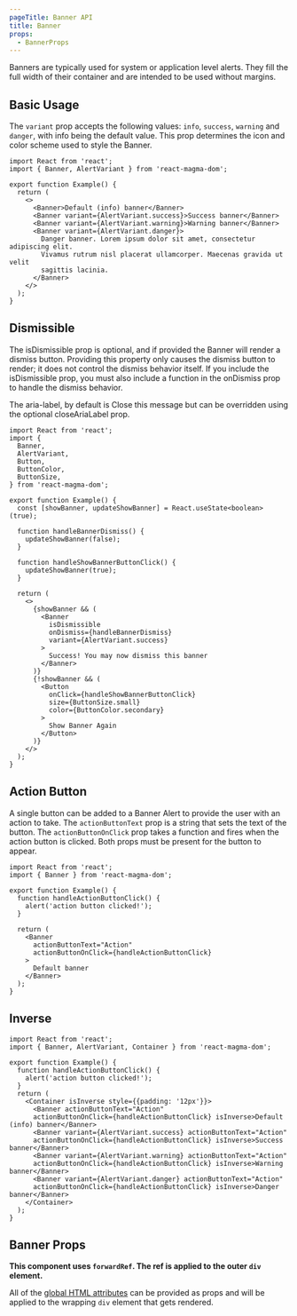 ```yaml
---
pageTitle: Banner API
title: Banner
props:
  - BannerProps
---
```


<PageContent componentName="banner" type="api">

Banners are typically used for system or application level alerts. They fill the full width of their container and are intended to be used without margins.

## Basic Usage

The `variant` prop accepts the following values: `info`, `success`, `warning` and `danger`, with info being the default value.
This prop determines the icon and color scheme used to style the Banner.

```tsx
import React from 'react';
import { Banner, AlertVariant } from 'react-magma-dom';

export function Example() {
  return (
    <>
      <Banner>Default (info) banner</Banner>
      <Banner variant={AlertVariant.success}>Success banner</Banner>
      <Banner variant={AlertVariant.warning}>Warning banner</Banner>
      <Banner variant={AlertVariant.danger}>
        Danger banner. Lorem ipsum dolor sit amet, consectetur adipiscing elit.
        Vivamus rutrum nisl placerat ullamcorper. Maecenas gravida ut velit
        sagittis lacinia.
      </Banner>
    </>
  );
}
```

## Dismissible

The isDismissible prop is optional, and if provided the Banner will render a dismiss button. Providing this property only causes the dismiss button to render; it does not control the dismiss behavior itself. If you include the isDismissible prop, you must also include a function in the onDismiss prop to handle the dismiss behavior.

The aria-label, by default is Close this message but can be overridden using the optional closeAriaLabel prop.

```tsx
import React from 'react';
import {
  Banner,
  AlertVariant,
  Button,
  ButtonColor,
  ButtonSize,
} from 'react-magma-dom';

export function Example() {
  const [showBanner, updateShowBanner] = React.useState<boolean>(true);

  function handleBannerDismiss() {
    updateShowBanner(false);
  }

  function handleShowBannerButtonClick() {
    updateShowBanner(true);
  }

  return (
    <>
      {showBanner && (
        <Banner
          isDismissible
          onDismiss={handleBannerDismiss}
          variant={AlertVariant.success}
        >
          Success! You may now dismiss this banner
        </Banner>
      )}
      {!showBanner && (
        <Button
          onClick={handleShowBannerButtonClick}
          size={ButtonSize.small}
          color={ButtonColor.secondary}
        >
          Show Banner Again
        </Button>
      )}
    </>
  );
}
```

## Action Button

A single button can be added to a Banner Alert to provide the user with an action to take. The `actionButtonText` prop is a string that sets the text of the button.
The `actionButtonOnClick` prop takes a function and fires when the action button is clicked. Both props must be present for the button to appear.

```tsx
import React from 'react';
import { Banner } from 'react-magma-dom';

export function Example() {
  function handleActionButtonClick() {
    alert('action button clicked!');
  }

  return (
    <Banner
      actionButtonText="Action"
      actionButtonOnClick={handleActionButtonClick}
    >
      Default banner
    </Banner>
  );
}
```

## Inverse
```tsx
import React from 'react';
import { Banner, AlertVariant, Container } from 'react-magma-dom';

export function Example() {
  function handleActionButtonClick() {
    alert('action button clicked!');
  }
  return (
    <Container isInverse style={{padding: '12px'}}>
      <Banner actionButtonText="Action"
      actionButtonOnClick={handleActionButtonClick} isInverse>Default (info) banner</Banner>
      <Banner variant={AlertVariant.success} actionButtonText="Action"
      actionButtonOnClick={handleActionButtonClick} isInverse>Success banner</Banner>
      <Banner variant={AlertVariant.warning} actionButtonText="Action"
      actionButtonOnClick={handleActionButtonClick} isInverse>Warning banner</Banner>
      <Banner variant={AlertVariant.danger} actionButtonText="Action"
      actionButtonOnClick={handleActionButtonClick} isInverse>Danger banner</Banner>
    </Container>
  );
}
```

## Banner Props

**This component uses `forwardRef`. The ref is applied to the outer `div` element.**

All of the [global HTML attributes](https://developer.mozilla.org/en-US/docs/Web/HTML/Global_attributes) can be provided as props and will be applied to the wrapping `div` element that gets rendered.

<BannerProps />

</PageContent>